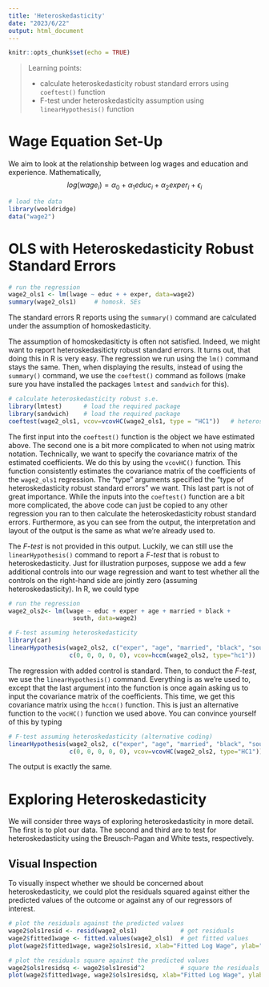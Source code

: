 ```yaml
---
title: 'Heteroskedasticity'
date: "2023/6/22"
output: html_document
---
```


```r
knitr::opts_chunk$set(echo = TRUE)
```


> Learning points:
>
> * calculate heteroskedasticity robust standard errors using `coeftest()` function
> * F-test under heteroskedasticity assumption using `linearHypothesis()` function



# Wage Equation Set-Up

We aim to look at the relationship between log wages and education and experience. Mathematically, 
$$log(wage_i) = \alpha_0 + \alpha_1 educ_i + \alpha_2 exper_i + \epsilon_i$$
```r
# load the data
library(wooldridge)
data("wage2")
```

# OLS with Heteroskedasticity Robust Standard Errors

```r
# run the regression
wage2_ols1 <- lm(lwage ~ educ + + exper, data=wage2)
summary(wage2_ols1)     # homosk. SEs
```

The standard errors R reports using the `summary()` command are calculated under the assumption of homoskedasticity.

The assumption of homoskedasiticty is often not satisfied. Indeed, we might want to report heteroskedasiticty robust standard errors. It turns out, that doing this in R is very easy. The regression we run using the `lm()` command stays the same. Then, when displaying the results, instead of using the `summary()` command, we use the `coeftest()` command as follows (make sure you have installed the packages `lmtest` and `sandwich` for this).

```r
# calculate heteroskedasticity robust s.e.
library(lmtest)      # load the required package
library(sandwich)    # load the required package
coeftest(wage2_ols1, vcov=vcovHC(wage2_ols1, type = "HC1"))   # heterosk. SEs
```

The first input into the `coeftest()` function is the object we have estimated above. The second one is a bit more complicated to when not using matrix notation. Technically, we want to specify the covariance matrix of the estimated coefficients. We do this by using the `vcovHC()` function. This function consistently estimates the covariance matrix of the coefficients of the `wage2_ols1` regression. The "type" arguments specified the "type of heteroskedasticity robust standard errors" we want. This last part is not of great importance. While the inputs into the `coeftest()` function are a bit more complicated, the above code can just be copied to any other regression you ran to then calculate the heteroskedasticity robust standard errors. Furthermore, as you can see from the output, the interpretation and layout of the output is the same as what we're already used to.

The *F-test* is not provided in this output. Luckily, we can still use the `linearHypothesis()` command to report a *F-test* that is robust to heteroskedasticity. Just for illustration purposes, suppose we add a few additional controls into our wage regression and want to test whether all the controls on the right-hand side are jointly zero (assuming heteroskedasticity). In R, we could type

```r
# run the regression
wage2_ols2<- lm(lwage ~ educ + exper + age + married + black + 
                  south, data=wage2)
```

```r
# F-test assuming heteroskedasticity
library(car)
linearHypothesis(wage2_ols2, c("exper", "age", "married", "black", "south"), 
                 c(0, 0, 0, 0, 0), vcov=hccm(wage2_ols2, type="hc1"))
```

The regression with added control is standard. Then, to conduct the *F-test*, we use the `linearHypothesis()` command. Everything is as we're used to, except that the last argument into the function is once again asking us to input the covariance matrix of the coefficients. This time, we get this covariance matrix using the `hccm()` function. This is just an alternative function to the `vocHC()` function we used above. You can convince yourself of this by typing 

```r
# F-test assuming heteroskedasticity (alternative coding)
linearHypothesis(wage2_ols2, c("exper", "age", "married", "black", "south"), 
                 c(0, 0, 0, 0, 0), vcov=vcovHC(wage2_ols2, type="HC1")) # F-test
```
The output is exactly the same. 

# Exploring Heteroskedasticity

We will consider three ways of exploring heteroskedasticity in more detail. The first is to plot our data. The second and third are to test for heteroskedasticity using the Breusch-Pagan and White tests, respectively.

## Visual Inspection

To visually inspect whether we should be concerned about heteroskedasticity, we could plot the residuals squared against either the predicted values of the outcome or against any of our regressors of interest.

```r
# plot the residuals against the predicted values
wage2$ols1resid <- resid(wage2_ols1)            # get residuals
wage2$fitted1wage <- fitted.values(wage2_ols1)  # get fitted values
plot(wage2$fitted1wage, wage2$ols1resid, xlab="Fitted Log Wage", ylab="Residuals")
```

```r
# plot the residuals square against the predicted values
wage2$ols1residsq <- wage2$ols1resid^2          # square the residuals
plot(wage2$fitted1wage, wage2$ols1residsq, xlab="Fitted Log Wage", ylab="Residuals Square")
```


